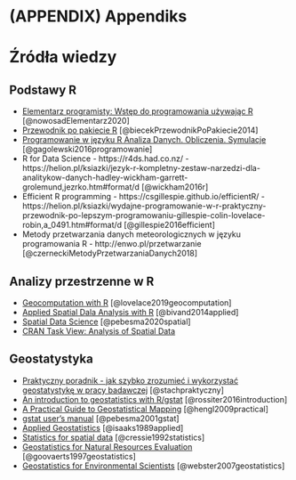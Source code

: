 # (APPENDIX) Appendiks {-}

# Źródła wiedzy {#zrodla-wiedzy}

## Podstawy R

- [Elementarz programisty: Wstęp do programowania używając R](https://nowosad.github.io/elp/) [@nowosadElementarz2020]
- [Przewodnik po pakiecie R](http://www.biecek.pl/R/) [@biecekPrzewodnikPoPakiecie2014]
- [Programowanie w języku R Analiza Danych. Obliczenia. Symulacje](http://www.gagolewski.com/publications/programowanier/) [@gagolewski2016programowanie]
- R for Data Science - https://r4ds.had.co.nz/ - https://helion.pl/ksiazki/jezyk-r-kompletny-zestaw-narzedzi-dla-analitykow-danych-hadley-wickham-garrett-grolemund,jezrko.htm#format/d [@wickham2016r]
- Efficient R programming - https://csgillespie.github.io/efficientR/ - https://helion.pl/ksiazki/wydajne-programowanie-w-r-praktyczny-przewodnik-po-lepszym-programowaniu-gillespie-colin-lovelace-robin,a_0491.htm#format/d [@gillespie2016efficient]
- Metody przetwarzania danych meteorologicznych w języku programowania R - http://enwo.pl/przetwarzanie [@czerneckiMetodyPrzetwarzaniaDanych2018]

## Analizy przestrzenne w R

- [Geocomputation with R](https://geocompr.robinlovelace.net/) [@lovelace2019geocomputation]
- [Applied Spatial Dala Analysis with R](http://www.asdar-book.org/) [@bivand2014applied]
- [Spatial Data Science](https://www.r-spatial.org/book/) [@pebesma2020spatial]
- [CRAN Task View: Analysis of Spatial Data](https://cran.r-project.org/web/views/Spatial.html)

## Geostatystyka

- [Praktyczny poradnik - jak szybko zrozumieć i wykorzystać geostatystykę w pracy badawczej](http://www.geoinfo.amu.edu.pl/staff/astach/www_geostat/programy/A_Stach_%20poradnik_geostatystyki.pdf) [@stachpraktyczny]
- [An introduction to geostatistics with R/gstat](http://www.css.cornell.edu/faculty/dgr2/_static/files/R_PDF/gs_intro_20Mar2019.pdf) [@rossiter2016introduction]
- [A Practical Guide to Geostatistical Mapping](http://spatial-analyst.net/book/system/files/Hengl_2009_GEOSTATe2c1w.pdf) [@hengl2009practical]
- [gstat user's manual](http://www.gstat.org/gstat.pdf) [@pebesma2001gstat]
- [Applied Geostatistics](https://books.google.pl/books?id=vC2dcXFLI3YC) [@isaaks1989applied]
- [Statistics for spatial data](https://books.google.pl/books?id=4SdRAAAAMAAJ) [@cressie1992statistics]
- [Geostatistics for Natural Resources Evaluation](http://www.oupcanada.com/catalog/9780195115383.html) [@goovaerts1997geostatistics]
- [Geostatistics for Environmental Scientists](http://eu.wiley.com/WileyCDA/WileyTitle/productCd-0470028580.html) [@webster2007geostatistics]
